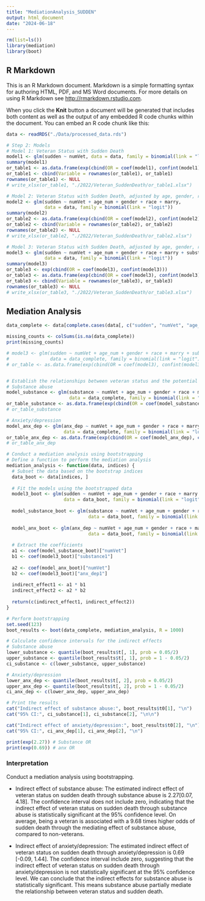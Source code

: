```yaml
---
title: "MediationAnalysis_SUDDEN"
output: html_document
date: "2024-06-18"
---
```


```r
rm(list=ls())
library(mediation)
library(boot)
```

## R Markdown

This is an R Markdown document. Markdown is a simple formatting syntax for authoring HTML, PDF, and MS Word documents. For more details on using R Markdown see <http://rmarkdown.rstudio.com>.

When you click the **Knit** button a document will be generated that includes both content as well as the output of any embedded R code chunks within the document. You can embed an R code chunk like this:

```r
data <- readRDS("./Data/processed_data.rds")

# Step 2: Models
# Model 1: Veteran Status with Sudden Death
model1 <- glm(sudden ~ numVet, data = data, family = binomial(link = "logit"))
summary(model1)
or_table1 <- as.data.frame(exp(cbind(OR = coef(model1), confint(model1))))
or_table1 <- cbind(Variable = rownames(or_table1), or_table1)
rownames(or_table1) <- NULL
# write_xlsx(or_table1, "./2022/Veteran_SuddenDeath/or_table1.xlsx")

# Model 2: Veteran Status with Sudden Death, adjusted by age, gender, race, and marital status
model2 <- glm(sudden ~ numVet + age_num + gender + race + marry,
              data = data, family = binomial(link = "logit"))
summary(model2)
or_table2 <- as.data.frame(exp(cbind(OR = coef(model2), confint(model2))))
or_table2 <- cbind(Variable = rownames(or_table2), or_table2)
rownames(or_table2) <- NULL
# write_xlsx(or_table2, "./2022/Veteran_SuddenDeath/or_table2.xlsx")

# Model 3: Veteran Status with Sudden Death, adjusted by age, gender, race, marital status, substance abuse, and mental health
model3 <- glm(sudden ~ numVet + age_num + gender + race + marry + substance + anx_dep,
              data = data, family = binomial(link = "logit"))
summary(model3)
or_table3 <- exp(cbind(OR = coef(model3), confint(model3)))
or_table3 <- as.data.frame(exp(cbind(OR = coef(model3), confint(model3))))
or_table3 <- cbind(Variable = rownames(or_table3), or_table3)
rownames(or_table3) <- NULL
# write_xlsx(or_table3, "./2022/Veteran_SuddenDeath/or_table3.xlsx")

```

## Mediation Analysis

```r
data_complete <- data[complete.cases(data[, c("sudden", "numVet", "age_num", "gender", "race", "marry", "substance", "anx_dep")]), ]

missing_counts <- colSums(is.na(data_complete))
print(missing_counts)

# model3 <- glm(sudden ~ numVet + age_num + gender + race + marry + substance + anx_dep,
#               data = data_complete, family = binomial(link = "logit"))
# or_table <- as.data.frame(exp(cbind(OR = coef(model3), confint(model3))))


# Establish the relationships between veteran status and the potential mediators
# Substance abuse
model_substance <- glm(substance ~ numVet + age_num + gender + race + marry, 
                       data = data_complete, family = binomial(link = "logit"), na.action = na.exclude)
or_table_substance <- as.data.frame(exp(cbind(OR = coef(model_substance), confint(model_substance))))
# or_table_substance

# Anxiety/depression
model_anx_dep <- glm(anx_dep ~ numVet + age_num + gender + race + marry, 
                     data = data_complete, family = binomial(link = "logit"), na.action = na.exclude)
or_table_anx_dep <- as.data.frame(exp(cbind(OR = coef(model_anx_dep), confint(model_anx_dep))))
# or_table_anx_dep

# Conduct a mediation analysis using bootstrapping 
# Define a function to perform the mediation analysis
mediation_analysis <- function(data, indices) {
  # Subset the data based on the bootstrap indices
  data_boot <- data[indices, ]
  
  # Fit the models using the bootstrapped data
  model3_boot <- glm(sudden ~ numVet + age_num + gender + race + marry + substance + anx_dep,
                     data = data_boot, family = binomial(link = "logit"))
  
  model_substance_boot <- glm(substance ~ numVet + age_num + gender + race + marry,
                              data = data_boot, family = binomial(link = "logit"))
  
  model_anx_boot <- glm(anx_dep ~ numVet + age_num + gender + race + marry,
                              data = data_boot, family = binomial(link = "logit"))
  
  # Extract the coefficients
  a1 <- coef(model_substance_boot)["numVet"]
  b1 <- coef(model3_boot)["substance1"]
  
  a2 <- coef(model_anx_boot)["numVet"]
  b2 <- coef(model3_boot)["anx_dep1"]
  
  indirect_effect1 <- a1 * b1
  indirect_effect2 <- a2 * b2
  
  return(c(indirect_effect1, indirect_effect2))
}

# Perform bootstrapping
set.seed(123)
boot_results <- boot(data_complete, mediation_analysis, R = 1000)

# Calculate confidence intervals for the indirect effects
# Substance abuse
lower_substance <- quantile(boot_results$t[, 1], prob = 0.05/2)
upper_substance <- quantile(boot_results$t[, 1], prob = 1 - 0.05/2)
ci_substance <- c(lower_substance, upper_substance)

# Anxiety/depression
lower_anx_dep <- quantile(boot_results$t[, 2], prob = 0.05/2)
upper_anx_dep <- quantile(boot_results$t[, 2], prob = 1 - 0.05/2)
ci_anx_dep <- c(lower_anx_dep, upper_anx_dep)

# Print the results
cat("Indirect effect of substance abuse:", boot_results$t0[1], "\n")
cat("95% CI:", ci_substance[1], ci_substance[2], "\n\n")

cat("Indirect effect of anxiety/depression:", boot_results$t0[2], "\n")
cat("95% CI:", ci_anx_dep[1], ci_anx_dep[2], "\n")

```

```r
print(exp(2.27)) # Substance OR
print(exp(0.69)) # anx OR
```
### Interpretation
Conduct a mediation analysis using bootstrapping. 

- Indirect effect of substance abuse: The estimated indirect effect of veteran status on sudden death through substance abuse is 2.27[0.07, 4.18]. The confidence interval does not include zero, indicating that the indirect effect of veteran status on sudden death through substance abuse is statistically significant at the 95% confidence level. On average, being a veteran is associated with a 9.68 times higher odds of sudden death through the mediating effect of substance abuse, compared to non-veterans.

- Indirect effect of anxiety/depression: The estimated indirect effect of veteran status on sudden death through anxiety/depression is 0.69 [-0.09, 1.44]. The confidence interval include zero, suggesting that the indirect effect of veteran status on sudden death through anxiety/depression is not statistically significant at the 95% confidence level. 
We can conclude that the indirect effects for substance abuse is statistically significant. This means substance abuse partially mediate the relationship between veteran status and sudden death.

